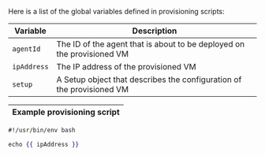 
Here is a list of the global variables defined in provisioning scripts:

| Variable    | Description |
| ----------- | ----------- |
| `agentId`   | The ID of the agent that is about to be deployed on the provisioned VM |
| `ipAddress` | The IP address of the provisioned VM |
| `setup`     | A <DocsLink href="#setups">Setup</DocsLink> object that describes the configuration of the provisioned VM |

| Example provisioning script |
| --------------------------- |

```handlebars
#!/usr/bin/env bash

echo {{ ipAddress }}
```
